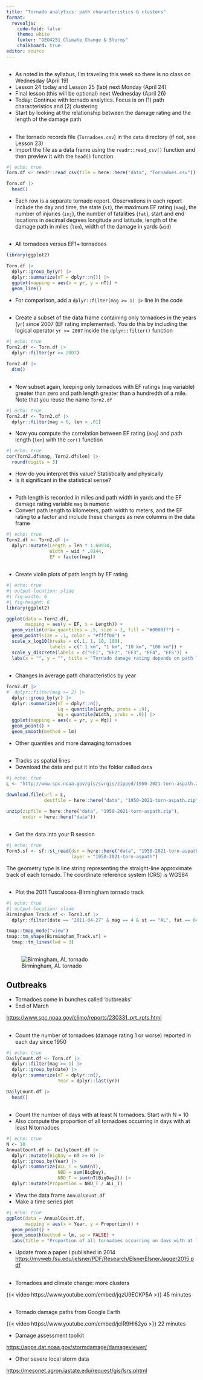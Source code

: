 ```yaml
---
title: "Tornado analytics: path characteristics & clusters"
format: 
  revealjs:
    code-fold: false
    theme: white
    footer: "GEO4251 Climate Change & Storms"
    chalkboard: true
editor: source
---
```


##

-   As noted in the syllabus, I'm traveling this week so there is no class on Wednesday (April 19)
-   Lesson 24 today and Lesson 25 (lab) next Monday (April 24)
-   Final lesson (this will be optional) next Wednesday (April 26)
-   Today: Continue with tornado analytics. Focus is on (1) path characteristics and (2) clustering
-   Start by looking at the relationship between the damage rating and the length of the damage path

##  {.smaller}

-   The tornado records file (`Tornadoes.csv`) in the `data` directory (if not, see Lesson 23)
-   Import the file as a data frame using the `readr::read_csv()` function and then preview it with the `head()` function

```r
#| echo: true
Torn.df <- readr::read_csv(file = here::here("data", "Tornadoes.csv"))

Torn.df |>
  head()
```

-   Each row is a separate tornado report. Observations in each report include the day and time, the state (`st`), the maximum EF rating (`mag`), the number of injuries (`inj`), the number of fatalities (`fat`), start and end locations in decimal degrees longitude and latitude, length of the damage path in miles (`len`), width of the damage in yards (`wid`)

##

-   All tornadoes versus EF1+ tornadoes

```r
library(ggplot2)

Torn.df |>
  dplyr::group_by(yr) |>
  dplyr::summarize(nT = dplyr::n()) |>
  ggplot(mapping = aes(x = yr, y = nT)) +
  geom_line()
```

-   For comparison, add a `dplyr::filter(mag >= 1) |>` line in the code

##

-   Create a subset of the data frame containing only tornadoes in the years (`yr`) since 2007 (EF rating implemented). You do this by including the logical operator `yr >= 2007` inside the `dplyr::filter()` function

```r
#| echo: true
Torn2.df <- Torn.df |>
  dplyr::filter(yr >= 2007)

Torn2.df |>
  dim()
```

## {.smaller}

-   Now subset again, keeping only tornadoes with EF ratings (`mag` variable) greater than zero and path length greater than a hundredth of a mile. Note that you reuse the name `Torn2.df`

```r
#| echo: true
Torn2.df <- Torn2.df |>
  dplyr::filter(mag > 0, len > .01)
```

-   Now you compute the correlation between EF rating (`mag`) and path length (`len`) with the `cor()` function

```r
#| echo: true
cor(Torn2.df$mag, Torn2.df$len) |>
  round(digits = 3)
```

-   How do you interpret this value? Statistically and physically
-   Is it significant in the statistical sense?

## 

-   Path length is recorded in miles and path width in yards and the EF damage rating variable `mag` is numeric
-   Convert path length to kilometers, path width to meters, and the EF rating to a factor and include these changes as new columns in the data frame

```r
#| echo: true
Torn2.df <- Torn2.df |>
  dplyr::mutate(Length = len * 1.60934,
                Width = wid * .9144,
                EF = factor(mag))
```

##

-   Create violin plots of path length by EF rating

```r
#| echo: true
#| output-location: slide
#| fig-width: 6
#| fig-height: 6
library(ggplot2)

ggplot(data = Torn2.df,
       mapping = aes(y = EF, x = Length)) +
  geom_violin(draw_quantiles = .5, size = 1, fill = "#0000ff") +
  geom_point(size = .1, color = "#ffff00") +
  scale_x_log10(breaks = c(.1, 1, 10, 100),
                labels = c(".1 km", "1 km", "10 km", "100 km")) +
  scale_y_discrete(labels = c("EF1", "EF2", "EF3", "EF4", "EF5")) +
  labs(x = "", y = "", title = "Tornado damage rating depends on path length")
```

##

-   Changes in average path characteristics by year

```r
Torn2.df |>
#  dplyr::filter(mag >= 2) |>
  dplyr::group_by(yr) |>
  dplyr::summarize(nT = dplyr::n(),
                   Lq = quantile(Length, probs = .9),
                   Wq = quantile(Width, probs = .9)) |>
  ggplot(mapping = aes(x = yr, y = Wq)) +
  geom_point() +
  geom_smooth(method = lm)
```

-   Other quantiles and more damaging tornadoes


## 

-   Tracks as spatial lines
-   Download the data and put it into the folder called `data`

```r
#| echo: true
L <- "http://www.spc.noaa.gov/gis/svrgis/zipped/1950-2021-torn-aspath.zip"

download.file(url = L,
              destfile = here::here("data", "1950-2021-torn-aspath.zip"))

unzip(zipfile = here::here("data", "1950-2021-torn-aspath.zip"), 
      exdir = here::here("data"))
```

##

-   Get the data into your R session

```r
#| echo: true
Torn3.sf <- sf::st_read(dsn = here::here("data", "1950-2021-torn-aspath"), 
                        layer = "1950-2021-torn-aspath") 
```

The geometry type is line string representing the straight-line approximate track of each tornado. The coordinate reference system (CRS) is WGS84

##

-   Plot the 2011 Tuscaloosa-Birmingham tornado track

```r
#| echo: true
#| output-location: slide
Birmingham_Track.sf <- Torn3.sf |>
  dplyr::filter(date == "2011-04-27" & mag == 4 & st == "AL", fat == 64)

tmap::tmap_mode("view")
tmap::tm_shape(Birmingham_Track.sf) +
  tmap::tm_lines(lwd = 3)
```
##

![Birmingham, AL tornado](figures/BirminghamDamagePath.jpg)

## Outbreaks

-   Tornadoes come in bunches called 'outbreaks'
-   End of March

<https://www.spc.noaa.gov/climo/reports/230331_prt_rpts.html>

##

-   Count the number of tornadoes (damage rating 1 or worse) reported in each day since 1950

```r
#| echo: true
DailyCount.df <- Torn.df |>
  dplyr::filter(mag >= 1) |>
  dplyr::group_by(date) |>
  dplyr::summarize(nT = dplyr::n(),
                   Year = dplyr::last(yr))

DailyCount.df |>
  head()
```

## {.smaller}

-   Count the number of days with at least N tornadoes. Start with N = 10
-   Also compute the proportion of all tornadoes occurring in days with at least N tornadoes

```r
#| echo: true
N <- 10
AnnualCount.df <- DailyCount.df |>
  dplyr::mutate(BigDay = nT >= N) |>
  dplyr::group_by(Year) |>
  dplyr::summarize(ALL_T = sum(nT),
                   NBD = sum(BigDay),
                   NBD_T = sum(nT[BigDay])) |>
  dplyr::mutate(Proportion = NBD_T / ALL_T)
```

-   View the data frame `AnnualCount.df`
-   Make a time series plot

```r
#| echo: true
ggplot(data = AnnualCount.df,
       mapping = aes(x = Year, y = Proportion)) +
  geom_point() +
  geom_smooth(method = lm, se = FALSE) +
  labs(title = "Proportion of all tornadoes occurring on days with at least 10 tornadoes")
```

-   Update from a paper I published in 2014 <https://myweb.fsu.edu/jelsner/PDF/Research/ElsnerElsnerJagger2015.pdf>

## 

-   Tornadoes and climate change: more clusters

{{< video https://www.youtube.com/embed/jqzU9ECKP5A >}} 45 minutes


## {.smaller}

-   Tornado damage paths from Google Earth

{{< video https://www.youtube.com/embed/jcIR9Hl62yo >}} 22 minutes

-   Damage assessment toolkit

<https://apps.dat.noaa.gov/stormdamage/damageviewer/>

-   Other severe local storm data

<https://mesonet.agron.iastate.edu/request/gis/lsrs.phtml>